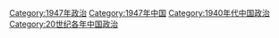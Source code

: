 [[Category:1947年政治|Category:1947年政治]]
[[Category:1947年中国|Category:1947年中国]]
[[Category:1940年代中国政治|Category:1940年代中国政治]]
[[Category:20世纪各年中国政治|Category:20世纪各年中国政治]]